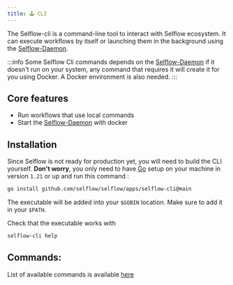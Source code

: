 ```yaml
---
title: 🕹️ CLI
---
```


The Selflow-cli is a command-line tool to interact with Selflow ecosystem.
It can execute workflows by itself or launching them in the background using the [Selflow-Daemon](../selflow-daemon).

:::info
Some Selflow Cli commands depends on the [Selflow-Daemon](../selflow-daemon) if it doesn't run on your system, any
command that requires it will create it for you using Docker.
A Docker environment is also needed.
:::

## Core features

- Run workflows that use local commands
- Start the [Selflow-Daemon](../selflow-daemon) with docker

## Installation

Since Selflow is not ready for production yet, you will need to build the CLI yourself.
**Don't worry**, you only need to have [Go](https://go.dev/doc/install) setup on your machine in version `1.21` or up and run this command :

```bash
go install github.com/selflow/selflow/apps/selflow-cli@main
```

The executable will be added into your `$GOBIN` location. Make sure to add it in your `$PATH`.

Check that the executable works with

```bash
selflow-cli help
```

## Commands:

List of available commands is available [here](./selflow.md)
